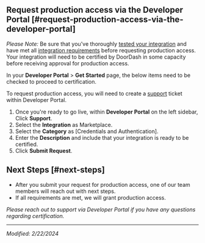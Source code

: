 ## Request production access via the Developer Portal [#request-production-access-via-the-developer-portal]

*Please Note:* Be sure that you've thoroughly [tested your integration](https://developer.doordash.com/en-US/docs/marketplace/how_to/test_integration/) and have met all [integration requirements](https://developer.doordash.com/en-US/docs/marketplace/overview/integration_requirements) before requesting production access. Your integration will need to be certified by DoorDash in some capacity before receiving approval for production access.

In your **Developer Portal** > **Get Started** page, the below items need to be checked to proceed to certification.



To request production access, you will need to create a [support](https://developer.doordash.com/en-US/docs/marketplace/how_to/request_support) ticket within Developer Portal.

1. Once you're ready to go live, within **Developer Portal** on the left sidebar, Click **Support**.
2. Select the **Integration** as Marketplace.
3. Select the **Category** as [Credentials and Authentication].
4. Enter the **Description** and include that your integration is ready to be certified.
5. Click **Submit Request**.

## Next Steps [#next-steps]

* After you submit your request for production access, one of our team members will reach out with next steps.
* If all requirements are met, we will grant production access.

*Please reach out to support via Developer Portal if you have any questions regarding certification.*

---

*Modified: 2/22/2024*

